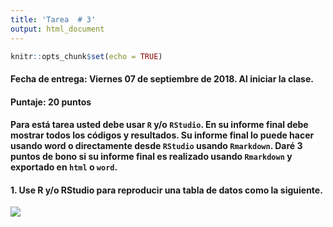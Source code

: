 ```yaml
---
title: 'Tarea  # 3'
output: html_document
---
```


```r
knitr::opts_chunk$set(echo = TRUE)
```

#### **Fecha de entrega:** Viernes 07 de septiembre de 2018. Al iniciar la clase. 

#### **Puntaje:** 20 puntos 

#### Para está tarea usted debe usar `R` y/o `RStudio`. En su informe final debe mostrar todos los códigos y resultados. Su informe final lo puede hacer usando word o directamente desde `RStudio` usando `Rmarkdown`. Daré 3 puntos de bono si su informe final es realizado usando `Rmarkdown` y exportado en `html` o `word`.

#### 1. Use R y/o RStudio para reproducir una tabla de datos como la siguiente.




![](blanco.png)